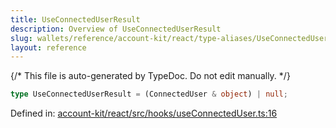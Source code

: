 ```yaml
---
title: UseConnectedUserResult
description: Overview of UseConnectedUserResult
slug: wallets/reference/account-kit/react/type-aliases/UseConnectedUserResult
layout: reference
---
```


{/* This file is auto-generated by TypeDoc. Do not edit manually. */}

```ts
type UseConnectedUserResult = (ConnectedUser & object) | null;
```

Defined in: [account-kit/react/src/hooks/useConnectedUser.ts:16](https://github.com/alchemyplatform/aa-sdk/blob/dc58c113ff1eeb06d4b3f76c505cbbaad47db8fc/account-kit/react/src/hooks/useConnectedUser.ts#L16)
